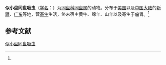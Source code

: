 {{Speciesbox
| name = 似小盘同盘吸虫
| status = 
| status_system = 
| image = 
| genus = Paramphistomum
| species = microbothrioides
| authority = (Price et MacIntosh, 1944)<ref name='id9970'>{{cite web| url =http://www.bioinfo.cn/db05/BjdwSpecies.php?action=view&id=9970| title =似小盘同盘吸虫| work =《中国动物物种编目数据库》| publisher =中国科学院微生物研究所| author =中国科学院动物研究所| accessdate =2009-04-16| deadurl =yes| archiveurl =https://web.archive.org/web/20160305002325/http://www.bioinfo.cn/db05/BjdwSpecies.php?action=view&id=9970| archivedate =2016-03-05}}</ref>
}}

'''似小盘同盘吸虫'''（[[学名|学名]]：{{lang|la|''Paramphistomum microbothrioides''}}）为[[同盘科|同盘科]][[同盘属|同盘属]]的动物。分布于[[美国|美国]]以及[[中国大陆|中国大陆]]的[[新疆|新疆]]、[[广东|广东]]等地，营[[寄生|寄生]]生活，终末宿主黄牛、绵羊、山羊以及寄生于瘤胃。<ref name='id9970'/>

== 参考文献 ==
{{reflist}}

{{Wikispecies|Paramphistomum microbothrioides}}

[[Category:同盘属|似小盘同盘吸虫]]


{{吸虫小作品}}